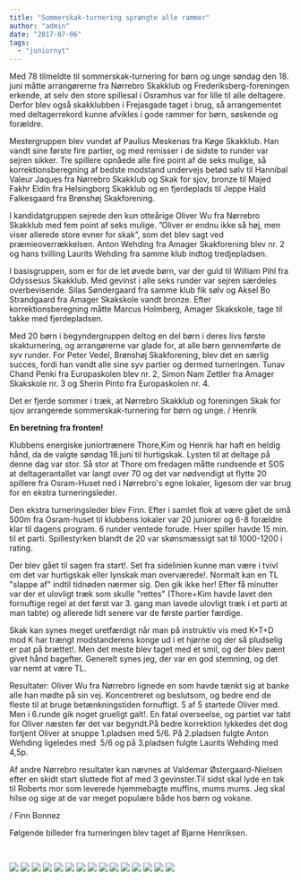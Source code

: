 ```yaml
---
title: "Sommerskak-turnering sprængte alle rammer"
author: "admin"
date: "2017-07-06"
tags: 
  - "juniornyt"
---
```


Med 78 tilmeldte til sommerskak-turnering for børn og unge søndag den 18. juni måtte arrangørerne fra Nørrebro Skakklub og Frederiksberg-foreningen erkende, at selv den store spillesal i Osramhus var for lille til alle deltagere. Derfor blev også skakklubben i Frejasgade taget i brug, så arrangementet med deltagerrekord kunne afvikles i gode rammer for børn, søskende og forældre.

Mestergruppen blev vundet af Paulius Meskenas fra Køge Skakklub. Han vandt sine første fire partier, og med remisser i de sidste to runder var sejren sikker. Tre spillere opnåede alle fire point af de seks mulige, så korrektionsberegning af bedste modstand undervejs betød sølv til Hannibal Valeur Jaques fra Nørrebro Skakklub og Skak for sjov, bronze til Majed Fakhr Eldin fra Helsingborg Skakklub og en fjerdeplads til Jeppe Hald Falkesgaard fra Brønshøj Skakforening.

I kandidatgruppen sejrede den kun otteårige Oliver Wu fra Nørrebro Skakklub med fem point af seks mulige. ”Oliver er endnu ikke så høj, men viser allerede store evner for skak”, som det blev sagt ved præmieoverrækkelsen. Anton Wehding fra Amager Skakforening blev nr. 2 og hans tvilling Laurits Wehding fra samme klub indtog tredjepladsen.

I basisgruppen, som er for de let øvede børn, var der guld til William Pihl fra Odyssesus Skakklub. Med gevinst i alle seks runder var sejren særdeles overbevisende. Silas Søndergaard fra samme klub fik sølv og Aksel Bo Strandgaard fra Amager Skakskole vandt bronze. Efter korrektionsberegning måtte Marcus Holmberg, Amager Skakskole, tage til takke med fjerdepladsen.

Med 20 børn i begyndergruppen deltog en del børn i deres livs første skakturnering, og arrangørerne var glade for, at alle børn gennemførte de syv runder. For Peter Vedel, Brønshøj Skakforening, blev det en særlig succes, fordi han vandt alle sine syv partier og dermed turneringen. Tunav Chand Penki fra Europaskolen blev nr. 2, Simon Nam Zettler fra Amager Skakskole nr. 3 og Sherin Pinto fra Europaskolen nr. 4.

Det er fjerde sommer i træk, at Nørrebro Skakklub og foreningen Skak for sjov arrangerede sommerskak-turnering for børn og unge. / Henrik

**En beretning fra fronten!**

Klubbens energiske juniortrænere Thore,Kim og Henrik har haft en heldig hånd, da de valgte søndag 18.juni til hurtigskak. Lysten til at deltage på denne dag var stor. Så stor at Thore om fredagen måtte rundsende et SOS at deltagerantallet var langt over 70 og det var nødvendigt at flytte 20 spillere fra Osram-Huset ned i Nørrebro's egne lokaler, ligesom der var brug for en ekstra turneringsleder.

Den ekstra turneringsleder blev Finn. Efter i samlet flok at være gået de små 500m fra Osram-huset til klubbens lokaler var 20 juniorer og 6-8 forældre klar til dagens program. 6 runder ventede forude. Hver spiller havde 15 min. til et parti. Spillestyrken blandt de 20 var skønsmæssigt sat til 1000-1200 i rating.

Der blev gået til sagen fra start!. Set fra sidelinien kunne man være i tvivl om det var hurtigskak eller lynskak man overværede!. Normalt kan en TL "slappe af" indtil tidnøden nærmer sig. Den gik ikke her! Efter få minutter var der et ulovligt træk som skulle "rettes" (Thore+Kim havde lavet den fornuftige regel at det først var 3. gang man lavede ulovligt træk i et parti at man tabte) og allerede lidt senere var de første partier færdige.

Skak kan synes meget uretfærdigt når man på instruktiv vis med K+T+D mod K har trængt modstanderens konge ud i et hjørne og der så pludselig er pat på brættet!. Men det meste blev taget med et smil, og der blev pænt givet hånd bagefter. Generelt synes jeg, der var en god stemning, og det var nemt at være TL.

Resultater: Oliver Wu fra Nørrebro lignede en som havde tænkt sig at banke alle han mødte på sin vej. Koncentreret og beslutsom, og bedre end de fleste til at bruge betænkningstiden fornuftigt. 5 af 5 startede Oliver med. Men i 6.runde gik noget grueligt galt!. En fatal overseelse, og partiet var tabt for Oliver næsten før det var begyndt.På bedre korrektion lykkedes det dog fortjent Oliver at snuppe 1.pladsen med 5/6. På 2.pladsen fulgte Anton Wehding ligeledes med  5/6 og på 3.pladsen fulgte Laurits Wehding med 4,5p.

Af andre Nørrebro resultater kan nævnes at Valdemar Østergaard-Nielsen efter en skidt start sluttede flot af med 3 gevinster.Til sidst skal lyde en tak til Roberts mor som leverede hjemmebagte muffins, mums mums. Jeg skal hilse og sige at de var meget populære både hos børn og voksne.

/ Finn Bonnez

Følgende billeder fra turneringen blev taget af Bjarne Henriksen.

 

![](/images/Børneskak-36-1024x749.jpg) ![](/images/Børneskak-34.jpg) ![](/images/Børneskak-30-1024x608.jpg) ![](/images/Børneskak-26-1024x590.jpg) ![](/images/Børneskak-23.jpg) ![](/images/Børneskak-22-1024x768.jpg) ![](/images/Børneskak-21-1024x907.jpg) ![](/images/Børneskak-17-1024x661.jpg) ![](/images/Børneskak-16-1024x768.jpg) ![](/images/Børneskak-13-1024x661.jpg) ![](/images/Børneskak-10-1024x768.jpg) ![](/images/Børneskak-7-1024x768.jpg) ![](/images/Børneskak-4-1024x682.jpg) ![](/images/Børneskak-3-1024x763.jpg) ![](/images/Børneskak-1-1024x617.jpg)
